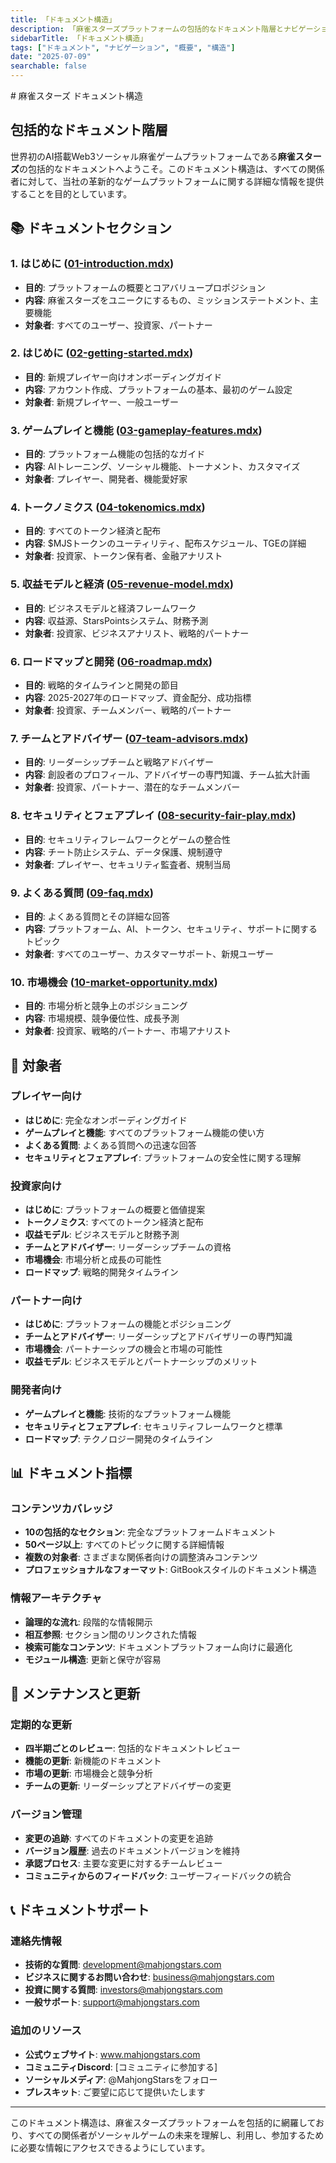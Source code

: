 ```yaml
---
title: 「ドキュメント構造」
description: 「麻雀スターズプラットフォームの包括的なドキュメント階層とナビゲーションガイド」
sidebarTitle: 「ドキュメント構造」
tags: ["ドキュメント", "ナビゲーション", "概要", "構造"]
date: "2025-07-09"
searchable: false
---
```

<div data-pagefind-ignore>
# 麻雀スターズ ドキュメント構造

## 包括的なドキュメント階層

世界初のAI搭載Web3ソーシャル麻雀ゲームプラットフォームである**麻雀スターズ**の包括的なドキュメントへようこそ。このドキュメント構造は、すべての関係者に対して、当社の革新的なゲームプラットフォームに関する詳細な情報を提供することを目的としています。

## 📚 ドキュメントセクション

### 1. はじめに ([01-introduction.mdx](./01-introduction.mdx))
- **目的**: プラットフォームの概要とコアバリュープロポジション
- **内容**: 麻雀スターズをユニークにするもの、ミッションステートメント、主要機能
- **対象者**: すべてのユーザー、投資家、パートナー

### 2. はじめに ([02-getting-started.mdx](./02-getting-started.mdx))
- **目的**: 新規プレイヤー向けオンボーディングガイド
- **内容**: アカウント作成、プラットフォームの基本、最初のゲーム設定
- **対象者**: 新規プレイヤー、一般ユーザー

### 3. ゲームプレイと機能 ([03-gameplay-features.mdx](./03-gameplay-features.mdx))
- **目的**: プラットフォーム機能の包括的なガイド
- **内容**: AIトレーニング、ソーシャル機能、トーナメント、カスタマイズ
- **対象者**: プレイヤー、開発者、機能愛好家

### 4. トークノミクス ([04-tokenomics.mdx](./04-tokenomics.mdx))
- **目的**: すべてのトークン経済と配布
- **内容**: $MJSトークンのユーティリティ、配布スケジュール、TGEの詳細
- **対象者**: 投資家、トークン保有者、金融アナリスト

### 5. 収益モデルと経済 ([05-revenue-model.mdx](./05-revenue-model.mdx))
- **目的**: ビジネスモデルと経済フレームワーク
- **内容**: 収益源、StarsPointsシステム、財務予測
- **対象者**: 投資家、ビジネスアナリスト、戦略的パートナー

### 6. ロードマップと開発 ([06-roadmap.mdx](./06-roadmap.mdx))
- **目的**: 戦略的タイムラインと開発の節目
- **内容**: 2025-2027年のロードマップ、資金配分、成功指標
- **対象者**: 投資家、チームメンバー、戦略的パートナー

### 7. チームとアドバイザー ([07-team-advisors.mdx](./07-team-advisors.mdx))
- **目的**: リーダーシップチームと戦略アドバイザー
- **内容**: 創設者のプロフィール、アドバイザーの専門知識、チーム拡大計画
- **対象者**: 投資家、パートナー、潜在的なチームメンバー

### 8. セキュリティとフェアプレイ ([08-security-fair-play.mdx](./08-security-fair-play.mdx))
- **目的**: セキュリティフレームワークとゲームの整合性
- **内容**: チート防止システム、データ保護、規制遵守
- **対象者**: プレイヤー、セキュリティ監査者、規制当局

### 9. よくある質問 ([09-faq.mdx](./09-faq.mdx))
- **目的**: よくある質問とその詳細な回答
- **内容**: プラットフォーム、AI、トークン、セキュリティ、サポートに関するトピック
- **対象者**: すべてのユーザー、カスタマーサポート、新規ユーザー

### 10. 市場機会 ([10-market-opportunity.mdx](./10-market-opportunity.mdx))
- **目的**: 市場分析と競争上のポジショニング
- **内容**: 市場規模、競争優位性、成長予測
- **対象者**: 投資家、戦略的パートナー、市場アナリスト

## 🎯 対象者

### プレイヤー向け
- **はじめに**: 完全なオンボーディングガイド
- **ゲームプレイと機能**: すべてのプラットフォーム機能の使い方
- **よくある質問**: よくある質問への迅速な回答
- **セキュリティとフェアプレイ**: プラットフォームの安全性に関する理解

### 投資家向け
- **はじめに**: プラットフォームの概要と価値提案
- **トークノミクス**: すべてのトークン経済と配布
- **収益モデル**: ビジネスモデルと財務予測
- **チームとアドバイザー**: リーダーシップチームの資格
- **市場機会**: 市場分析と成長の可能性
- **ロードマップ**: 戦略的開発タイムライン

### パートナー向け
- **はじめに**: プラットフォームの機能とポジショニング
- **チームとアドバイザー**: リーダーシップとアドバイザリーの専門知識
- **市場機会**: パートナーシップの機会と市場の可能性
- **収益モデル**: ビジネスモデルとパートナーシップのメリット

### 開発者向け
- **ゲームプレイと機能**: 技術的なプラットフォーム機能
- **セキュリティとフェアプレイ**: セキュリティフレームワークと標準
- **ロードマップ**: テクノロジー開発のタイムライン

## 📊 ドキュメント指標

### コンテンツカバレッジ
- **10の包括的なセクション**: 完全なプラットフォームドキュメント
- **50ページ以上**: すべてのトピックに関する詳細情報
- **複数の対象者**: さまざまな関係者向けの調整済みコンテンツ
- **プロフェッショナルなフォーマット**: GitBookスタイルのドキュメント構造

### 情報アーキテクチャ
- **論理的な流れ**: 段階的な情報開示
- **相互参照**: セクション間のリンクされた情報
- **検索可能なコンテンツ**: ドキュメントプラットフォーム向けに最適化
- **モジュール構造**: 更新と保守が容易

## 🔄 メンテナンスと更新

### 定期的な更新
- **四半期ごとのレビュー**: 包括的なドキュメントレビュー
- **機能の更新**: 新機能のドキュメント
- **市場の更新**: 市場機会と競争分析
- **チームの更新**: リーダーシップとアドバイザーの変更

### バージョン管理
- **変更の追跡**: すべてのドキュメントの変更を追跡
- **バージョン履歴**: 過去のドキュメントバージョンを維持
- **承認プロセス**: 主要な変更に対するチームレビュー
- **コミュニティからのフィードバック**: ユーザーフィードバックの統合

## 📞 ドキュメントサポート

### 連絡先情報
- **技術的な質問**: development@mahjongstars.com
- **ビジネスに関するお問い合わせ**: business@mahjongstars.com
- **投資に関する質問**: investors@mahjongstars.com
- **一般サポート**: support@mahjongstars.com

### 追加のリソース
- **公式ウェブサイト**: www.mahjongstars.com
- **コミュニティDiscord**: [コミュニティに参加する]
- **ソーシャルメディア**: @MahjongStarsをフォロー
- **プレスキット**: ご要望に応じて提供いたします

---

このドキュメント構造は、麻雀スターズプラットフォームを包括的に網羅しており、すべての関係者がソーシャルゲームの未来を理解し、利用し、参加するために必要な情報にアクセスできるようにしています。
</div>